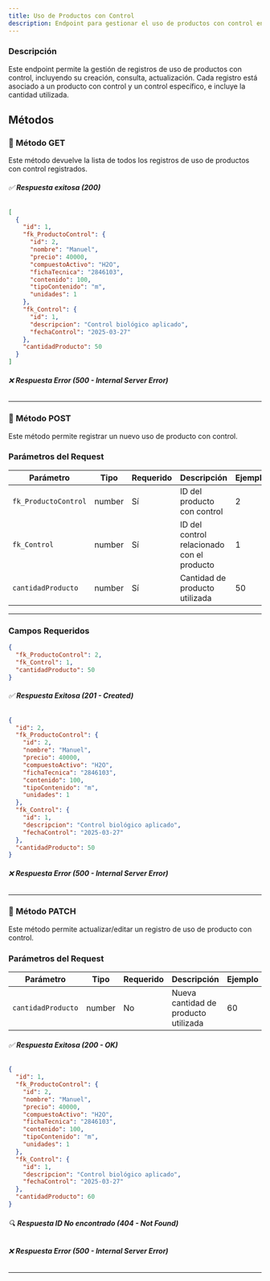 ```yaml
---
title: Uso de Productos con Control  
description: Endpoint para gestionar el uso de productos con control en AgroSoft.  
---
```



### Descripción

Este endpoint permite la gestión de registros de uso de productos con control, incluyendo su creación, consulta, actualización. 
Cada registro está asociado a un producto con control y un control específico, e incluye la cantidad utilizada.

## Métodos

### 🔹 Método GET

<ApiBaseBanner 
  method="GET" 
  path="/usoproductosControl/" 
  baseUrl="http://127.0.0.1:8000"
/>

Este método devuelve la lista de todos los registros de uso de productos con control registrados.  

###### ✅ **Respuesta exitosa (200)**
```json
[
  {
    "id": 1,
    "fk_ProductoControl": {
      "id": 2,
      "nombre": "Manuel",
      "precio": 40000,
      "compuestoActivo": "H2O",
      "fichaTecnica": "2846103",
      "contenido": 100,
      "tipoContenido": "m",
      "unidades": 1
    },
    "fk_Control": {
      "id": 1,
      "descripcion": "Control biológico aplicado",
      "fechaControl": "2025-03-27"
    },
    "cantidadProducto": 50
  }
]
```

###### ❌ **Respuesta Error (500 - Internal Server Error)**

---

### 🔹 Método POST

<ApiBaseBanner 
  method="POST" 
  path="/usoproductosControl/" 
  baseUrl="http://127.0.0.1:8000"
/>

Este método permite registrar un nuevo uso de producto con control.  

### **Parámetros del Request**

| Parámetro           | Tipo    | Requerido | Descripción                                  | Ejemplo   |
|---------------------|---------|-----------|----------------------------------------------|-----------|
| `fk_ProductoControl` | number  | Sí        | ID del producto con control                  | 2         |
| `fk_Control`         | number  | Sí        | ID del control relacionado con el producto   | 1         |
| `cantidadProducto`   | number  | Sí        | Cantidad de producto utilizada               | 50        |

---

### **Campos Requeridos**
```json
{
  "fk_ProductoControl": 2,
  "fk_Control": 1,
  "cantidadProducto": 50
}
```

###### ✅ **Respuesta Exitosa (201 - Created)**
```json
{
  "id": 2,
  "fk_ProductoControl": {
    "id": 2,
    "nombre": "Manuel",
    "precio": 40000,
    "compuestoActivo": "H2O",
    "fichaTecnica": "2846103",
    "contenido": 100,
    "tipoContenido": "m",
    "unidades": 1
  },
  "fk_Control": {
    "id": 1,
    "descripcion": "Control biológico aplicado",
    "fechaControl": "2025-03-27"
  },
  "cantidadProducto": 50
}
```

###### ❌ **Respuesta Error (500 - Internal Server Error)**

---

### 🔹 Método PATCH

<ApiBaseBanner 
  method="PATCH" 
  path="/usoproductosControl/{id}/" 
  baseUrl="http://127.0.0.1:8000"
/>

Este método permite actualizar/editar un registro de uso de producto con control.  

### **Parámetros del Request**

| Parámetro           | Tipo    | Requerido | Descripción                                  | Ejemplo   |
|---------------------|---------|-----------|----------------------------------------------|-----------|
| `cantidadProducto`   | number  | No        | Nueva cantidad de producto utilizada        | 60        |

###### ✅ **Respuesta Exitosa (200 - OK)**
```json
{
  "id": 1,
  "fk_ProductoControl": {
    "id": 2,
    "nombre": "Manuel",
    "precio": 40000,
    "compuestoActivo": "H2O",
    "fichaTecnica": "2846103",
    "contenido": 100,
    "tipoContenido": "m",
    "unidades": 1
  },
  "fk_Control": {
    "id": 1,
    "descripcion": "Control biológico aplicado",
    "fechaControl": "2025-03-27"
  },
  "cantidadProducto": 60
}
```

###### 🔍 **Respuesta ID No encontrado (404 - Not Found)**
###### ❌ **Respuesta Error (500 - Internal Server Error)**

---
